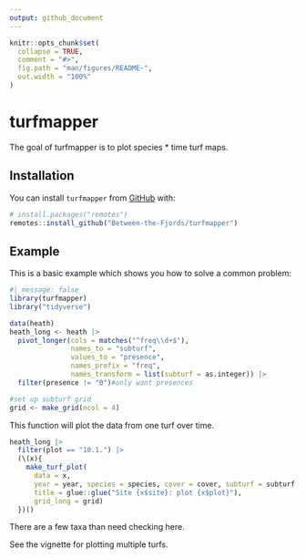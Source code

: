 ```yaml
---
output: github_document
---
```


<!-- README.md is generated from README.Rmd. Please edit that file -->

```r
knitr::opts_chunk$set(
  collapse = TRUE,
  comment = "#>",
  fig.path = "man/figures/README-",
  out.width = "100%"
)
```

# turfmapper

<!-- badges: start -->
<!-- badges: end -->

The goal of turfmapper is to plot species * time turf maps.

## Installation

You can install `turfmapper` from  [GitHub](https://github.com/) with:

``` r
# install.packages("remotes")
remotes::install_github("Between-the-Fjords/turfmapper")
```
## Example

This is a basic example which shows you how to solve a common problem:

```r
#| message: false
library(turfmapper)
library("tidyverse")

data(heath)
heath_long <- heath |> 
  pivot_longer(cols = matches("^freq\\d+$"), 
               names_to = "subturf", 
               values_to = "presence", 
               names_prefix = "freq", 
               names_transform = list(subturf = as.integer)) |> 
  filter(presence != "0")#only want presences

#set up subturf grid
grid <- make_grid(ncol = 4)
```

This function will plot the data from one turf over time. 

```r
heath_long |>
  filter(plot == "10.1.") |>
  (\(x){ 
    make_turf_plot(
      data = x,
      year = year, species = species, cover = cover, subturf = subturf, 
      title = glue::glue("Site {x$site}: plot {x$plot}"), 
      grid_long = grid)
  })()
```

There are a few taxa than need checking here.

See the vignette for plotting multiple turfs.
